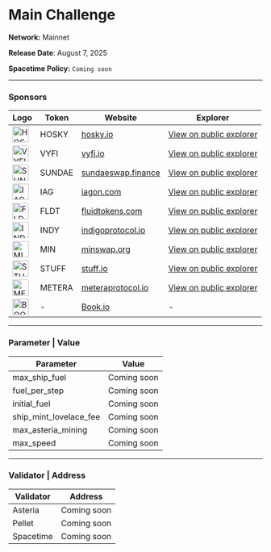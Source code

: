 

# Main Challenge
**Network:** Mainnet

**Release Date**: August 7, 2025

**Spacetime Policy:** `Coming soon`

---

### Sponsors
| Logo | Token | Website | Explorer |
|------|-------|---------|----------|
| <img src="/images/challenge/sponsors/main-challenge/asset17q7r59zlc3dgw0venc80pdv566q6yguw03f0d9.png" alt="HOSKY" width="32" /> | HOSKY | [hosky.io](https://hosky.io) | [View on public explorer](https://cexplorer.io/asset/asset17q7r59zlc3dgw0venc80pdv566q6yguw03f0d9) |
| <img src="/images/challenge/sponsors/main-challenge/asset1znlnu4s2uv3ern2f52csz6s6pvr5rf6dj2uevx.png" alt="VYFI" width="32" /> | VYFI | [vyfi.io](https://vyfi.io) | [View on public explorer](https://cexplorer.io/asset/asset1znlnu4s2uv3ern2f52csz6s6pvr5rf6dj2uevx) |
| <img src="/images/challenge/sponsors/main-challenge/asset1m4u92ke6820pkk07m8qmmguye02ewr8g6tezr0.png" alt="SUNDAE" width="32" /> | SUNDAE | [sundaeswap.finance](https://sundaeswap.finance) | [View on public explorer](https://cexplorer.io/asset/asset1m4u92ke6820pkk07m8qmmguye02ewr8g6tezr0) |
| <img src="/images/challenge/sponsors/main-challenge/asset1z62wksuv4sjkl24kjgr2sm8tfr4p0cf9p32rca.png" alt="IAG" width="32" /> | IAG | [iagon.com](https://www.iagon.com) | [View on public explorer](https://cexplorer.io/asset/asset1z62wksuv4sjkl24kjgr2sm8tfr4p0cf9p32rca) |
| <img src="/images/challenge/sponsors/main-challenge/asset1gayaljphz3tepway6u6ruuty9cee2pj7wch408.png" alt="FLDT" width="32" /> | FLDT | [fluidtokens.com](https://fluidtokens.com) | [View on public explorer](https://cexplorer.io/asset/asset1gayaljphz3tepway6u6ruuty9cee2pj7wch408) |
| <img src="/images/challenge/sponsors/main-challenge/asset1u8caujpkc0km4vlwxnd8f954lxphrc8l55ef3j.png" alt="INDY" width="32" /> | INDY | [indigoprotocol.io](https://indigoprotocol.io) | [View on public explorer](https://cexplorer.io/asset/asset1u8caujpkc0km4vlwxnd8f954lxphrc8l55ef3j) |
| <img src="/images/challenge/sponsors/main-challenge/asset1d9v7aptfvpx7we2la8f25kwprkj2ma5rp6uwzv.png" alt="MIN" width="32" /> | MIN | [minswap.org](https://minswap.org) | [View on public explorer](https://cexplorer.io/asset/asset1d9v7aptfvpx7we2la8f25kwprkj2ma5rp6uwzv) |
| <img src="/images/challenge/sponsors/main-challenge/asset1lpmhzq33vsj9jpj2wsluu0usqfaf6kk96zdw5c.png" alt="STUFF" width="32" /> | STUFF | [stuff.io](https://stuff.io) | [View on public explorer](https://cexplorer.io/asset/asset1lpmhzq33vsj9jpj2wsluu0usqfaf6kk96zdw5c) |
| <img src="/images/challenge/sponsors/main-challenge/asset194kfua9u5s3kw59em5kg87deyr3cdmf4utzml0.png" alt="METERA" width="32" /> | METERA | [meteraprotocol.io](https://www.meteraprotocol.io) | [View on public explorer](https://cexplorer.io/asset/asset194kfua9u5s3kw59em5kg87deyr3cdmf4utzml0) |
| <img src="/images/challenge/sponsors/main-challenge/book-io.jpg" alt="BOOK IO" width="32" /> | - | [Book.io](https://book.io) | - |

---

### Parameter | Value

| Parameter                  | Value       |
|----------------------------|-------------|
| max_ship_fuel              | Coming soon |
| fuel_per_step              | Coming soon |
| initial_fuel               | Coming soon |
| ship_mint_lovelace_fee     | Coming soon |
| max_asteria_mining         | Coming soon |
| max_speed                  | Coming soon |

---

### Validator | Address

| Validator | Address     |
|-----------|-------------|
| Asteria   | Coming soon |
| Pellet    | Coming soon |
| Spacetime | Coming soon |
